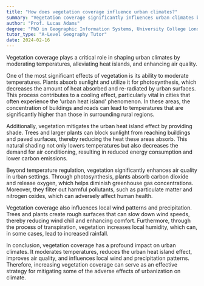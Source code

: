 ```yaml
---
title: "How does vegetation coverage influence urban climates?"
summary: "Vegetation coverage significantly influences urban climates by moderating temperatures, reducing heat islands, and improving air quality."
author: "Prof. Lucas Adams"
degree: "PhD in Geographic Information Systems, University College London"
tutor_type: "A-Level Geography Tutor"
date: 2024-02-16
---
```


Vegetation coverage plays a critical role in shaping urban climates by moderating temperatures, alleviating heat islands, and enhancing air quality.

One of the most significant effects of vegetation is its ability to moderate temperatures. Plants absorb sunlight and utilize it for photosynthesis, which decreases the amount of heat absorbed and re-radiated by urban surfaces. This process contributes to a cooling effect, particularly vital in cities that often experience the 'urban heat island' phenomenon. In these areas, the concentration of buildings and roads can lead to temperatures that are significantly higher than those in surrounding rural regions.

Additionally, vegetation mitigates the urban heat island effect by providing shade. Trees and larger plants can block sunlight from reaching buildings and paved surfaces, thereby reducing the heat these areas absorb. This natural shading not only lowers temperatures but also decreases the demand for air conditioning, resulting in reduced energy consumption and lower carbon emissions.

Beyond temperature regulation, vegetation significantly enhances air quality in urban settings. Through photosynthesis, plants absorb carbon dioxide and release oxygen, which helps diminish greenhouse gas concentrations. Moreover, they filter out harmful pollutants, such as particulate matter and nitrogen oxides, which can adversely affect human health.

Vegetation coverage also influences local wind patterns and precipitation. Trees and plants create rough surfaces that can slow down wind speeds, thereby reducing wind chill and enhancing comfort. Furthermore, through the process of transpiration, vegetation increases local humidity, which can, in some cases, lead to increased rainfall.

In conclusion, vegetation coverage has a profound impact on urban climates. It moderates temperatures, reduces the urban heat island effect, improves air quality, and influences local wind and precipitation patterns. Therefore, increasing vegetation coverage can serve as an effective strategy for mitigating some of the adverse effects of urbanization on climate.
    